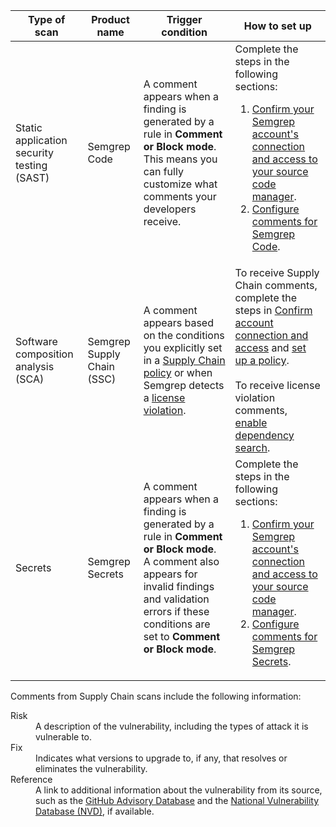 | Type of scan | Product name | Trigger condition | How to set up |
| --  | -- |  -- | --- |
| Static application security testing (SAST) | Semgrep Code | A comment appears when a finding is generated by a rule in **Comment or Block mode**. This means you can fully customize what comments your developers receive. | Complete the steps in the following sections:<ol><li>[Confirm your Semgrep account's connection and access to your source code manager](#confirm-your-semgrep-accounts-connection).</li><li>[Configure comments for Semgrep Code](#configure-comments-for-semgrep-code).</li></ol> |
| Software composition analysis (SCA) | Semgrep Supply Chain (SSC) | A comment appears based on the conditions you explicitly set in a [Supply Chain policy](/semgrep-supply-chain/policies) or when Semgrep detects a [license violation](/semgrep-supply-chain/license-compliance). | To receive Supply Chain comments, complete the steps in [Confirm account connection and access](#confirm-your-semgrep-accounts-connection) and [set up a policy](/semgrep-supply-chain/policies). <br /><br />To receive license violation comments, [enable dependency search](/semgrep-supply-chain/dependency-search#enable-and-use-dependency-search).  |
| Secrets | Semgrep Secrets | A comment appears when a finding is generated by a rule in **Comment or Block mode**. A comment also appears for invalid findings and validation errors if these conditions are set to **Comment or Block mode**. | Complete the steps in the following sections:<ol><li>[Confirm your Semgrep account's connection and access to your source code manager](#confirm-your-semgrep-accounts-connection).</li><li>[Configure comments for Semgrep Secrets](#configure-comments-for-semgrep-secrets).</li></ol>  |

Comments from Supply Chain scans include the following information:

<dl>
<dt>Risk</dt>
<dd>A description of the vulnerability, including the types of attack it is vulnerable to.</dd>
<dt>Fix</dt>
<dd>Indicates what versions to upgrade to, if any, that resolves or eliminates the vulnerability.</dd>
<dt>Reference</dt>
<dd>A link to additional information about the vulnerability from its source, such as the <a href="https://github.com/advisories">GitHub Advisory Database</a> and the <a href="https://nvd.nist.gov/vuln">National Vulnerability Database (NVD)</a>, if available.</dd>
</dl>
